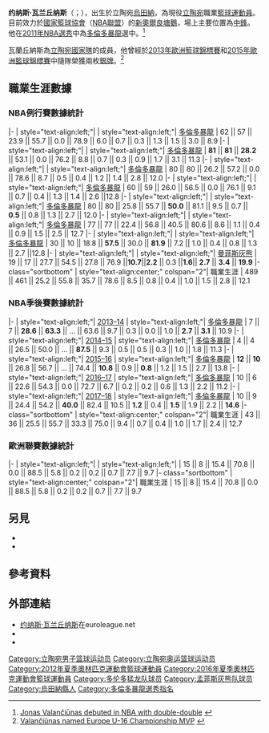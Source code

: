 {{noteTA
|G1=NBA
|1=zh-hans:瓦兰丘纳斯; zh-hant:瓦蘭丘納斯; zh-hk:華連斯休拿斯;
|2=zh-hans:约纳斯; zh-hant:約納斯; zh-hk:鍾拿斯; zh-tw:強納斯;
}}
{{Infobox basketball biography
| name         = 強纳斯·瓦兰丘纳斯<br />Jonas Valančiūnas
| image        = Jonas_Valanciunas_(26715350158).jpg
| caption      = [[多倫多暴龍|多倫多暴龍]]時期的瓦蘭丘納斯（2017）
| position     = [[中鋒|中鋒]]
| height_ft    = 7
| height_in    = 0
| weight_lb    = 265
| league       = [[National_Basketball_Association|NBA]]
| team         = 紐奧良鵜鶘
| number       = 17
| nationality  = {{LTU}}
| birth_date   = {{birth date and age|df=yes|1992|5|6}}
| birth_place  = {{LTU}}[[烏田納|烏田納]]
| draft_year   = 2011
| draft_round  = 1
| draft_pick   = 5
| draft_team   = [[多倫多暴龍|多倫多暴龍]]
| career_start = 2008
| career_end   = 
| years1       = 2008–2010
| team1        = {{link-lt|維爾紐斯佩爾拉斯-略梅里斯大學籃球俱樂部|Vilniaus Perlas-MRU|維爾紐斯佩爾拉斯}}
| years2       = 2010–2012
| team2        = {{link-lt|維爾紐斯立陶宛晨報籃球俱樂部|Vilniaus Rytas|維爾紐斯立陶宛晨報}}
| years3       = {{nbay|2012|start}}–{{nbay|2018|end}}
| team3        = [[多倫多暴龍|多倫多暴龍]]
| years4       = {{nbay|2018|end}}–{{nbay|2020|end}}
| team4        = [[曼菲斯灰熊|曼菲斯灰熊]]
| years5       = {{nbay|2021|start}}–
| team5        = [[紐奧良鵜鶘|紐奧良鵜鶘]]
| highlights   = 
* [[NBA最佳新秀陣容|NBA最佳新秀陣容第二隊]]（{{nbay|2012|end}}）
* {{link-lt|LKL總決賽|LKL Finals|LKL}}總冠軍（2010）
* {{link-lt|LKL最有價值球員|LKL MVP}}總冠軍（2012）
* 2×{{link-lt|立陶宛籃球聯賽|Lithuanian Basketball League|LKL}}阻攻王（2011、2012）
* {{link-lt|立陶宛籃球盃|LKF Cup|LKF盃}}冠軍（2010）
* 3×{{link-lt|LKL全明星賽|LKL All-Star Game}}（{{link-lt|2010年LKL全明星賽|2010 LKL All-Star Game|2010}}–{{link-lt|2012年LKL全明星賽|2012 LKL All-Star Game|2012}}）
* 2×{{link-lt|LKL全明星賽最有價值球員|LKL All-Star Game Most Valuable Player Award|LKL全明星賽MVP}}（{{link-lt|2011年LKL全明星賽|2011 LKL All-Star Game|2011}}、{{link-lt|2012年LKL全明星賽|2012 LKL All-Star Game|2012}}）
* 4×立陶宛年度最佳球員（2011–2012、2014、2017）
* {{link-lt|歐洲盃籃球賽明日之星|EuroCup Rising Star|歐洲盃明日之星}}（2012）
| profile      = jonas_valanciunas
| bbr          = valanjo01
| medaltemplates = 
{{MedalSport|男子籃球}}
{{MedalCountry|{{bk|LTU}}}}
{{MedalCompetition|[[歐洲籃球錦標賽|歐洲籃球錦標賽]]}}
{{MedalSilver|[[2013年歐洲籃球錦標賽|2013 斯洛維尼亞]]|}}
{{MedalSilver|[[2015年歐洲籃球錦標賽|2015 法國]]|}}
{{MedalCompetition|[[U19世界青年籃球錦標賽|U19世界青年籃球錦標賽]]}}
{{MedalGold|[[2011年U19世界青年籃球錦標賽|2011 拉脫維亞]]|[[立陶宛國家男子籃球隊|團隊]]}}
{{MedalCompetition|[[歐洲U18籃球錦標賽|歐洲U18籃球錦標賽]]}}
{{MedalGold|{{link-lt|2010年歐洲U18籃球錦標賽|U18 European Championship Men 2010 Division A|2010 立陶宛}}|[[立陶宛國家男子籃球隊|團隊]]}}
{{MedalCompetition|[[歐洲U16籃球錦標賽|歐洲U16籃球錦標賽]]}}
{{MedalGold|{{link-lt|2008年歐洲U16籃球錦標賽|2008 FIBA Europe Under-16 Championship|2008 義大利}}|[[立陶宛國家男子籃球隊|團隊]]}}
{{MedalBronze|{{link-lt|2007年歐洲U16籃球錦標賽|2007 FIBA Europe Under-16 Championship|2007 希臘}}|[[立陶宛國家男子籃球隊|團隊]]}}
{{MedalCompetition|[[歐洲青少年奧林匹克運動會|歐洲青少年奧林匹克運動會]]}}
{{MedalGold|{{link-lt|2007年歐洲青少年奧林匹克運動會|2007 European Youth Summer Olympic Festival|2007 塞爾維亞}}|}}
}}
'''约纳斯·瓦兰丘纳斯'''（{{lang-lt|'''Jonas Valančiūnas'''}}；{{bd|1992年|5月6日}}），出生於立陶宛[[烏田納|烏田納]]，為現役[[立陶宛|立陶宛]]職業[[籃球|籃球運動員]]。目前效力於[[國家籃球協會|國家籃球協會]]（[[國家籃球協會|NBA聯盟]]）的[[新奧爾良塘鵝|新奧爾良塘鵝]]，場上主要位置為[[中鋒|中鋒]]。他在[[2011年NBA選秀|2011年NBA選秀]]中為[[多倫多暴龍|多倫多暴龍]]選中。<ref>[http://www.basketnews.lt/news-55003-valanciuno-debiutas-nba-pazenklintas-dvigubu-dubliu-ir-skaudzia-nesekme-video-statistika.html#.UV_HUL0ux0o Jonas Valančiūnas debuted in NBA with double-double] {{lt icon}}</ref>

瓦蘭丘納斯為[[立陶宛國家男子籃球隊|立陶宛國家隊]]的成員，他曾經於[[2013年歐洲籃球錦標賽|2013年歐洲籃球錦標賽]]和[[2015年歐洲籃球錦標賽|2015年歐洲籃球錦標賽]]中隨隊榮獲兩枚[[銀牌|銀牌]]。<ref>[http://www.krepsinis.net/news.php?news_id=82529 Valančiūnas named Europe U-16 Championship MVP]{{dead link|date=2017年12月 |bot=InternetArchiveBot |fix-attempted=yes }} {{lt icon}}</ref>

==職業生涯數據==
{{NBA player statistics legend}}

===NBA例行賽數據統計===
{{NBA player statistics start}}
|-
| style="text-align:left;"| {{nbay|2012}}
| style="text-align:left;"|  [[多倫多暴龍|多倫多暴龍]]
| 62 || 57 || 23.9 || 55.7 || 0.0 || 78.9 || 6.0 || 0.7 || 0.3 || 1.3 || 1.5 || 3.0 || 8.9
|-
| style="text-align:left;"| {{nbay|2013}}
| style="text-align:left;"|  [[多倫多暴龍|多倫多暴龍]]
| '''81''' || '''81''' || '''28.2''' || 53.1 || 0.0 || 76.2 || 8.8 || 0.7 || 0.3 || 0.9 || 1.7 || 3.1 || 11.3
|-
| style="text-align:left;"| {{nbay|2014}}
| style="text-align:left;"|  [[多倫多暴龍|多倫多暴龍]]
| 80 || 80 || 26.2 || 57.2 || 0.0 || 78.6 || 8.7 || 0.5 || 0.4 || 1.2 || 1.4 || 2.8 || 12.0
|-
| style="text-align:left;"| {{nbay|2015}}
| style="text-align:left;"|  [[多倫多暴龍|多倫多暴龍]]
| 60 || 59 || 26.0 || 56.5 || 0.0 || 76.1 || 9.1 || 0.7 || 0.4 || 1.3 || 1.4 || 2.6 ||12.8
|-
| style="text-align:left;"| {{nbay|2016}}
| style="text-align:left;"|  [[多倫多暴龍|多倫多暴龍]]
| 80 || 80 || 25.8 || 55.7 || '''50.0''' || 81.1 || 9.5 || 0.7 || '''0.5''' || 0.8 || 1.3 || 2.7 || 12.0
|-
| style="text-align:left;"| {{nbay|2017}}
| style="text-align:left;"|  [[多倫多暴龍|多倫多暴龍]]
| 77 || 77 || 22.4 || 56.8 || 40.5 || 80.6 || 8.6 || 1.1 || 0.4 || 0.9 || 1.5 || 2.5 || 12.7
|-
| style="text-align:left;"| {{nbay|2018}}
| style="text-align:left;"|  [[多倫多暴龍|多倫多暴龍]]
| 30 || 10 || 18.8 || '''57.5''' || 30.0 || '''81.9''' || 7.2 || 1.0 || 0.4 || 0.8 || 1.3 || 2.7 ||12.8
|-
| style="text-align:left;"| {{nbay|2018}}
| style="text-align:left;"|  [[曼菲斯灰熊|曼菲斯灰熊]]
| 19 || 17 || 27.7 || 54.5 || 27.8 || 76.9 ||''' 10.7 '''||''' 2.2''' || 0.3 ||''' 1.6 '''|| '''2.7''' || '''3.4''' || '''19.9'''
|- class="sortbottom"
| style="text-align:center;" colspan="2"| 職業生涯
| 489 || 461 || 25.2 || 55.8 || 35.7 || 78.6 || 8.5 || 0.8 || 0.4 || 1.0 || 1.5 || 2.8 || 12.1
{{S-end}}

===NBA季後賽數據統計===
{{NBA player statistics start}}
|-
| style="text-align:left;"| [[2014年NBA季後賽|2013–14]]
| style="text-align:left;"|  [[多倫多暴龍|多倫多暴龍]]
| 7 || 7 || '''28.6''' || '''63.3''' || … || 63.6 || 9.7 || 0.3 || 0.0 || 1.0 || '''2.7''' || '''3.1''' || 10.9
|-
| style="text-align:left;"| [[2015年NBA季後賽|2014–15]]
| style="text-align:left;"|  [[多倫多暴龍|多倫多暴龍]]
| 4 || 4 || 26.5 || 50.0 || … || '''87.5''' || 9.3 || 0.5 || 0.5 || 0.3 || 1.0 || 1.8 || 11.3
|-
| style="text-align:left;"| [[2016年NBA季後賽|2015–16]]
| style="text-align:left;"|  [[多倫多暴龍|多倫多暴龍]]
| '''12''' || '''10''' || 26.8 || 56.7 || … || 74.4 || '''10.8''' || 0.9 || '''0.8''' || 1.2 || 1.5 || 2.7 || 13.8
|-
| style="text-align:left;"| [[2017年NBA季後賽|2016–17]]
| style="text-align:left;"|  [[多倫多暴龍|多倫多暴龍]]
| 10 || 6 || 22.6 || 54.3 || 0.0 || 72.7 || 6.7 || 0.2 || 0.2 || 0.6 || 1.3 || 2.2 || 11.2
|-
| style="text-align:left;"| [[2018年NBA季後賽|2017–18]]
| style="text-align:left;"|  [[多倫多暴龍|多倫多暴龍]]
| 10 || 9 || 24.4 || 54.2 || '''40.0''' || 82.4 || 10.5 || '''1.2''' || 0.4 || '''1.5''' || 1.9 || 2.2 || '''14.6'''
|- class="sortbottom"
| style="text-align:center;" colspan="2"| 職業生涯
| 43 || 36 || 25.5 || 55.7 || 33.3 || 75.0 || 9.4 || 0.7 || 0.4 || 1.0 || 1.7 || 2.4 || 12.7
{{S-end}}

===歐洲聯賽數據統計===
{{Euroleague player statistics start}}
|-
| style="text-align:left;"| {{link-lt|2010-11 歐洲籃球聯賽|2010–11 Euroleague|2010–11}}
| style="text-align:left;"| {{link-lt|維爾紐斯立陶宛晨報籃球俱樂部|Vilniaus Rytas|立陶宛晨報}}
| 15 || 8 || 15.4 || 70.8 || 0.0 || 88.5 || 5.8 || 0.2 || 0.2 || 0.7 || 7.7 || 9.7
|- class="sortbottom"
| style="text-align:center;" colspan="2"| 職業生涯
| 15 || 8 || 15.4 || 70.8 || 0.0 || 88.5 || 5.8 || 0.2 || 0.2 || 0.7 || 7.7 || 9.7
{{S-end}}

==另見==
* {{link-en|國家籃球協會入口網站|National Basketball Association}}
* {{link-en|在美國的歐洲籃球運動員列表|List of European basketball players in the United States}}

==參考資料==
{{Reflist}}

== 外部連結 ==
{{commons category}}
{{basketballstats|nba=jonas_valanciunas|bbr=v/valanjo01}}
* [http://www.euroleague.net/competition/players/showplayer?pcode=000898 约纳斯·瓦兰丘纳斯]在euroleague.net
* {{facebook|jvalanciunas}}
* {{Twitter}}

{{新奥尔良鹈鹕现时球员名单}}
{{2011 NBA Draft}}
{{LKL最有价值球员}}
{{欧洲杯明日之星}}
{{U19世界青年篮球锦标赛MVP}}
{{2012年夏季奥运会立陶宛男子篮球阵容}}
{{2014年男篮世界杯立陶宛队阵容}}
{{2016年夏季奥运会立陶宛男子篮球阵容}}

{{Authority control}}
{{DEFAULTSORT:Valančiūnas, Jonas}}
[[Category:立陶宛男子篮球运动员|Category:立陶宛男子篮球运动员]]
[[Category:立陶宛奥运篮球运动员|Category:立陶宛奥运篮球运动员]]
[[Category:2012年夏季奧林匹克運動會籃球運動員|Category:2012年夏季奧林匹克運動會籃球運動員]]
[[Category:2016年夏季奧林匹克運動會籃球運動員|Category:2016年夏季奧林匹克運動會籃球運動員]]
[[Category:多伦多猛龙队球员|Category:多伦多猛龙队球员]]
[[Category:孟菲斯灰熊队球员|Category:孟菲斯灰熊队球员]]
[[Category:烏田納縣人|Category:烏田納縣人]]
[[Category:多倫多暴龍選秀指名|Category:多倫多暴龍選秀指名]]